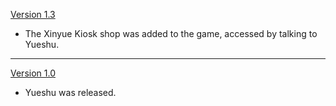 {{Change History/Header}}
[[Version 1.3]]
* The Xinyue Kiosk shop was added to the game, accessed by talking to Yueshu.
----
[[Version 1.0]]
*Yueshu was released.